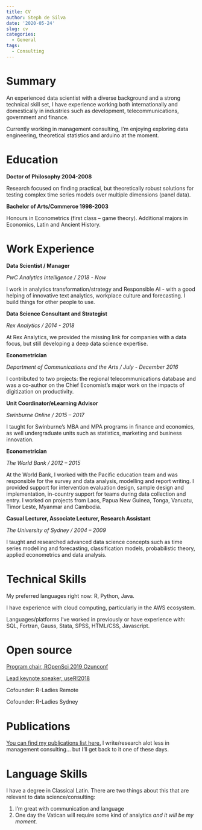 ```yaml
---
title: CV
author: Steph de Silva
date: '2020-05-24'
slug: cv
categories:
  - General
tags:
  - Consulting
---
```


# Summary

An experienced data scientist with a diverse background and a strong technical skill set, I have experience working both internationally and domestically in industries such as development, telecommunications, government and finance.

Currently working in management consulting, I'm enjoying exploring data engineering, theoretical statistics and arduino at the moment. 

# Education

__Doctor of Philosophy 2004-2008__

Research focused on finding practical, but theoretically robust solutions for testing complex time series models over multiple dimensions (panel data).

__Bachelor of Arts/Commerce 1998-2003__

Honours in Econometrics (first class – game theory). Additional majors in Economics, Latin and Ancient History.

# Work Experience

__Data Scientist / Manager __

_PwC Analytics Intelligence  /  2018 - Now_

I work in analytics transformation/strategy and Responsible AI - with a good helping of innovative text analytics, workplace culture and forecasting. I build things for other people to use.

__Data Science Consultant and Strategist__

_Rex Analytics  /  2014 - 2018_

At Rex Analytics, we provided the missing link for companies with a data focus, but still developing a deep data science expertise. 

__Econometrician__

_Department of Communications and the Arts /  July - December 2016_

I contributed to two projects: the regional telecommunications database and was a co-author on the Chief Economist’s major work on the impacts of digitization on productivity.

__Unit Coordinator/eLearning Advisor__

_Swinburne Online  /  2015 – 2017_

I taught for Swinburne’s MBA and MPA programs in finance and economics, as well undergraduate units such as statistics, marketing and business innovation.

__Econometrician__

_The World Bank  /  2012 – 2015_

At the World Bank, I worked with the Pacific education team and was responsible for the survey and data analysis, modelling and report writing. I provided support for intervention evaluation design, sample design and implementation, in-country support for teams during data collection and entry. I worked on projects from Laos, Papua New Guinea, Tonga, Vanuatu, Timor Leste, Myanmar and Cambodia. 

__Casual Lecturer, Associate Lecturer, Research Assistant__

_The University of Sydney  /  2004 – 2009_

I taught and researched advanced data science concepts such as time series modelling and forecasting, classification models, probabilistic theory, applied econometrics and data analysis. 


# Technical Skills

My preferred languages right now: R, Python, Java.

I have experience with cloud computing, particularly in the AWS ecosystem.

Languages/platforms I’ve worked in previously or have experience with: SQL, Fortran, Gauss, Stata, SPSS, HTML/CSS, Javascript.

# Open source 

[Program chair, ROpenSci 2019 Ozunconf](https://www.steph.ai/opensource/2019-ropensci-ozunconf/)

[Lead keynote speaker, useR!2018](https://www.youtube.com/watch?v=27FxbDtCFoc)

Cofounder: R-Ladies Remote

Cofounder: R-Ladies Sydney

# Publications

[You can find my publications list here.](https://www.steph.ai/publications/publications/) I write/research alot less in management consulting...  but I'll get back to it one of these days.


# Language Skills

I have a degree in Classical Latin. There are two things about this that are relevant to data science/consulting:

(1) I'm great with communication and language
(2) One day the Vatican will require some kind of analytics _and it will be my moment._




